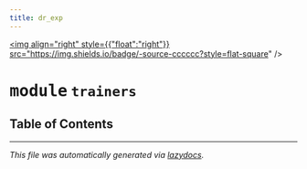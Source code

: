 ```yaml
---
title: dr_exp
---
```


<a href="https://github.com/drothermel/%24%7BREPO%7D/blob/main/src/dr_exp/trainers.py"><img align="right" style={{"float":"right"}} src="https://img.shields.io/badge/-source-cccccc?style=flat-square" /></a>

# <kbd>module</kbd> `trainers`



## Table of Contents







---

_This file was automatically generated via [lazydocs](https://github.com/ml-tooling/lazydocs)._
